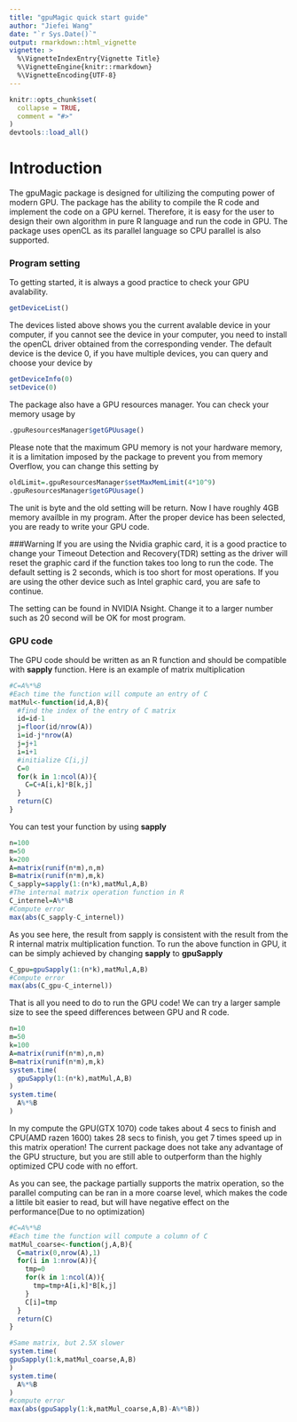 ```yaml
---
title: "gpuMagic quick start guide"
author: "Jiefei Wang"
date: "`r Sys.Date()`"
output: rmarkdown::html_vignette
vignette: >
  %\VignetteIndexEntry{Vignette Title}
  %\VignetteEngine{knitr::rmarkdown}
  %\VignetteEncoding{UTF-8}
---
```


```r
knitr::opts_chunk$set(
  collapse = TRUE,
  comment = "#>"
)
devtools::load_all() 
```
# Introduction
The gpuMagic package is designed for ultilizing the computing power of modern GPU. The package has the ability to compile the R code and implement the code on a GPU kernel. Therefore, it is easy for the user to design their own algorithm in pure R language and run the code in GPU. The package uses openCL as its parallel language so CPU parallel is also supported.

### Program setting
To getting started, it is always a good practice to check your GPU avalability.

```r
getDeviceList()
```
The devices listed above shows you the current avalable device in your computer, if you cannot see the device in your computer, you need to install the openCL driver obtained from the corresponding vender. The default device is the device 0, if you have multiple devices, you can query and choose your device by
```r
getDeviceInfo(0)
setDevice(0)
```
The package also have a GPU resources manager. You can check your memory usage by
```r
.gpuResourcesManager$getGPUusage()
```
Please note that the maximum GPU memory is not your hardware memory, it is a limitation imposed by the package to prevent you from memory Overflow, you can change this setting by
```r
oldLimit=.gpuResourcesManager$setMaxMemLimit(4*10^9)
.gpuResourcesManager$getGPUusage()
```
The unit is byte and the old setting will be return. Now I have roughly 4GB memory availble in my program. After the proper device has been selected, you are ready to write your GPU code. 

###Warning
If you are using the Nvidia graphic card, it is a good practice to change your Timeout Detection and Recovery(TDR) setting as the driver will reset the graphic card if the function takes too long to run the code. The default setting is 2 seconds, which is too short for most operations. If you are using the other device such as Intel graphic card, you are safe to continue.

The setting can be found in NVIDIA Nsight. Change it to a larger number such as 20 second will be OK for most program.

### GPU code
The GPU code should be written as an R function and should be compatible with **sapply** function. Here is an example of matrix multiplication
```r
#C=A%*%B
#Each time the function will compute an entry of C
matMul<-function(id,A,B){
  #find the index of the entry of C matrix
  id=id-1
  j=floor(id/nrow(A))
  i=id-j*nrow(A)
  j=j+1
  i=i+1
  #initialize C[i,j]
  C=0
  for(k in 1:ncol(A)){
    C=C+A[i,k]*B[k,j]
  }
  return(C)
}
```
You can test your function by using **sapply**
```r
n=100
m=50
k=200
A=matrix(runif(n*m),n,m)
B=matrix(runif(n*m),m,k)
C_sapply=sapply(1:(n*k),matMul,A,B)
#The internal matrix operation function in R
C_internel=A%*%B
#Compute error
max(abs(C_sapply-C_internel))
```
As you see here, the result from sapply is consistent with the result from the R internal matrix multiplication function. To run the above function in GPU, it can be simply achieved by changing **sapply** to **gpuSapply**
```r
C_gpu=gpuSapply(1:(n*k),matMul,A,B)
#Compute error
max(abs(C_gpu-C_internel))
```
That is all you need to do to run the GPU code! We can try a larger sample size to see the speed differences between GPU and R code.
```r
n=10
m=50
k=100
A=matrix(runif(n*m),n,m)
B=matrix(runif(n*m),m,k)
system.time(
  gpuSapply(1:(n*k),matMul,A,B)
)
system.time(
  A%*%B
)
```
In my compute the GPU(GTX 1070) code takes about 4 secs to finish and CPU(AMD razen 1600) takes 28 secs to finish, you get 7 times speed up in this matrix operation! The current package does not take any advantage of the GPU structure, but you are still able to outperform than the highly optimized CPU code with no effort.

As you can see, the package partially supports the matrix operation, so the parallel computing can be ran in a more coarse level, which makes the code a littile bit easier to read, but will have negative effect on the performance(Due to no optimization)

```r
#C=A%*%B
#Each time the function will compute a column of C
matMul_coarse<-function(j,A,B){
  C=matrix(0,nrow(A),1)
  for(i in 1:nrow(A)){
    tmp=0
    for(k in 1:ncol(A)){
      tmp=tmp+A[i,k]*B[k,j]
    }
    C[i]=tmp
  }
  return(C)
}

#Same matrix, but 2.5X slower
system.time(
gpuSapply(1:k,matMul_coarse,A,B)
)
system.time(
  A%*%B
)
#compute error
max(abs(gpuSapply(1:k,matMul_coarse,A,B)-A%*%B))
```













